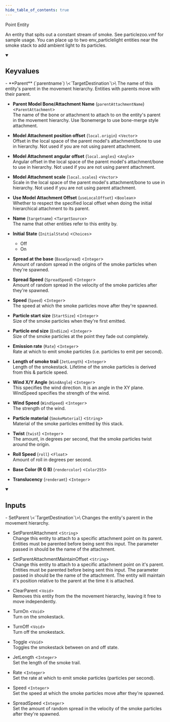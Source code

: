```yaml
---
hide_table_of_contents: true
---
```


<!---
!!!!!!
THIS PAGE IS AUTOGENERATED FROM GAME FGD DEFINITIONS!
DO NOT EDIT MANUALLY!
!!!!!!

In order to make edits, you can make an annotation file in /fgd_dump_overrides
-->


Point Entity

An entity that spits out a constant stream of smoke. See particlezoo.vmf for sample usage. You can place up to two env_particlelight entities near the smoke stack to add ambient light to its particles.

<details open>
<summary><h2>Keyvalues</h2></summary>
- **Parent** (`parentname`) \<`TargetDestination`\>\
The name of this entity's parent in the movement hierarchy. Entities with parents move with their parent.

- **Parent Model Bone/Attachment Name** (`parentAttachmentName`) \<`ParentAttachment`\>\
The name of the bone or attachment to attach to on the entity's parent in the movement hierarchy. Use !bonemerge to use bone-merge style attachment.

- **Model Attachment position offset** (`local.origin`) \<`Vector`\>\
Offset in the local space of the parent model's attachment/bone to use in hierarchy. Not used if you are not using parent attachment.

- **Model Attachment angular offset** (`local.angles`) \<`Angle`\>\
Angular offset in the local space of the parent model's attachment/bone to use in hierarchy. Not used if you are not using parent attachment.

- **Model Attachment scale** (`local.scales`) \<`Vector`\>\
Scale in the local space of the parent model's attachment/bone to use in hierarchy. Not used if you are not using parent attachment.

- **Use Model Attachment Offset** (`useLocalOffset`) \<`Boolean`\>\
Whether to respect the specified local offset when doing the initial hierarchical attachment to its parent.

- **Name** (`targetname`) \<`TargetSource`\>\
The name that other entities refer to this entity by.

- **Initial State** (`InitialState`) \<`Choices`\>
  - Off 
  - On 


- **Spread at the base** (`BaseSpread`) \<`Integer`\>\
Amount of random spread in the origins of the smoke particles when they're spawned.

- **Spread Speed** (`SpreadSpeed`) \<`Integer`\>\
Amount of random spread in the velocity of the smoke particles after they're spawned.

- **Speed** (`Speed`) \<`Integer`\>\
The speed at which the smoke particles move after they're spawned.

- **Particle start size** (`StartSize`) \<`Integer`\>\
Size of the smoke particles when they're first emitted.

- **Particle end size** (`EndSize`) \<`Integer`\>\
Size of the smoke particles at the point they fade out completely.

- **Emission rate** (`Rate`) \<`Integer`\>\
Rate at which to emit smoke particles (i.e. particles to emit per second).

- **Length of smoke trail** (`JetLength`) \<`Integer`\>\
Length of the smokestack. Lifetime of the smoke particles is derived from this & particle speed.

- **Wind X/Y Angle** (`WindAngle`) \<`Integer`\>\
This specifies the wind direction. It is an angle in the XY plane. WindSpeed specifies the strength of the wind.

- **Wind Speed** (`WindSpeed`) \<`Integer`\>\
The strength of the wind.

- **Particle material** (`SmokeMaterial`) \<`String`\>\
Material of the smoke particles emitted by this stack.

- **Twist** (`twist`) \<`Integer`\>\
The amount, in degrees per second, that the smoke particles twist around the origin.

- **Roll Speed** (`roll`) \<`Float`\>\
Amount of roll in degrees per second.

- **Base Color (R G B)** (`rendercolor`) \<`Color255`\>

- **Translucency** (`renderamt`) \<`Integer`\>


 </details>
<details open>
<summary><h2>Inputs</h2></summary>
- SetParent \<`TargetDestination`\>\
Changes the entity's parent in the movement hierarchy.

- SetParentAttachment \<`String`\>\
Change this entity to attach to a specific attachment point on its parent. Entities must be parented before being sent this input. The parameter passed in should be the name of the attachment.

- SetParentAttachmentMaintainOffset \<`String`\>\
Change this entity to attach to a specific attachment point on it's parent. Entities must be parented before being sent this input. The parameter passed in should be the name of the attachment. The entity will maintain it's position relative to the parent at the time it is attached.

- ClearParent \<`Void`\>\
Removes this entity from the the movement hierarchy, leaving it free to move independently.

- TurnOn \<`Void`\>\
Turn on the smokestack.

- TurnOff \<`Void`\>\
Turn off the smokestack.

- Toggle \<`Void`\>\
Toggles the smokestack between on and off state.

- JetLength \<`Integer`\>\
Set the length of the smoke trail.

- Rate \<`Integer`\>\
Set the rate at which to emit smoke particles (particles per second).

- Speed \<`Integer`\>\
Set the speed at which the smoke particles move after they're spawned.

- SpreadSpeed \<`Integer`\>\
Set the amount of random spread in the velocity of the smoke particles after they're spawned.


 </details>

